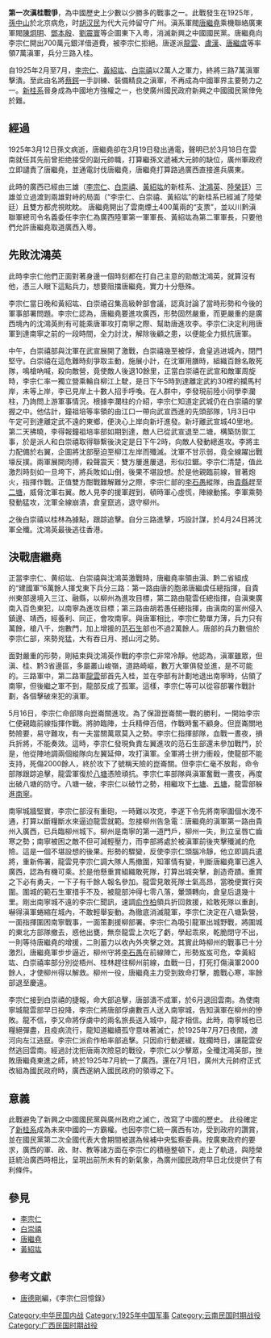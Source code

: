{{Multiple issues|
{{refimprove|time=2015-06-14T13:51:38+00:00}}
{{POV| time=2018-02-07T22:28:47+00:00}}
}}
{{Infobox Military Conflict|
campaign=|
image=|
caption=|
conflict=|
date=1925年|
place={{ROC-1912}}[[雲南省_(中華民國)|云南]]、[[廣西省_(中華民國)|广西]]|
result=唐繼堯率領的七萬滇軍主力7萬人潰退回滇。唐繼堯自此一蹶不振，廣州國民政府與中國國民黨倖免於難。|
combatant1=廣西軍隊約2萬人|
combatant2=川黔滇聯軍約7萬人、舊桂軍| 
commander1=[[李宗仁|李宗仁]]、[[白崇禧|白崇禧]]、[[黃紹竑|黃紹竑]]|
commander2=[[唐繼堯|唐繼堯]]、[[龍雲|龍雲]]、[[盧漢|盧漢]]、[[沈鴻英|沈鴻英]]|
strength1=|
strength2=|
casualties1=|
casualties2=|
}}
'''第一次滇桂戰爭'''，為中國歷史上少數以少勝多的戰事之一。此戰發生在1925年，[[孫中山|孫中山]]於北京病危，时[[胡汉民|胡汉民]]为代大元帅留守广州。滇系軍閥[[唐繼堯|唐繼堯]]乘機聯絡廣東軍閥[[陳炯明|陳炯明]]、[[鄧本殷|鄧本殷]]、[[刘震寰_(1890年)|劉震寰]]等企圖東下入粵，消滅新興之中國國民黨。唐繼堯向李宗仁開出700萬元銀洋借道費，被李宗仁拒絕。唐遂派[[龍雲|龍雲]]、[[盧漢|盧漢]]、[[唐繼虞|唐繼虞]]等率領7萬滇軍，兵分三路入桂。

自1925年2月至7月，[[李宗仁|李宗仁]]、[[黃紹竑|黃紹竑]]、[[白崇禧|白崇禧]]以2萬人之軍力，終將三路7萬滇軍擊潰。至此由名將[[蔡鍔|蔡鍔]]一手訓練、裝備精良之滇軍，不再成為中國軍界主要勢力之一。[[新桂系|新桂系]]晉身成為中國地方強權之一，也使廣州國民政府新興之中國國民黨倖免於難。

==經過==
1925年3月12日孫文病逝，唐繼堯卻在3月19日發出通電，聲明已於3月18日在雲南就任其先前曾拒绝接受的副元帥職，打算繼孫文遞補大元帥的缺位，廣州軍政府立即譴責了唐繼堯，並通電討伐唐繼堯，唐繼堯打算路過廣西直接進兵廣東。

此時的廣西已經由三雄（[[李宗仁|李宗仁]]、[[白崇禧|白崇禧]]、[[黃紹竑|黃紹竑]]的新桂系、[[沈鴻英|沈鴻英]]、[[陸榮廷|陸榮廷]]）三雄並立過渡到兩雄對峙的局面（“李宗仁、白崇禧、黃紹竑”的新桂系已經滅了陸榮廷）且雙方都虎視眈眈。
唐繼堯開出了雲南煙土400萬兩的“支票”，並以川黔滇聯軍總司令名義委任李宗仁為廣西陸軍第一軍軍長、黃紹竑為第二軍軍長，只要他們允許唐繼堯取道廣西入粵。

==先敗沈鴻英==
此時李宗仁他們正面對​​著身邊一個時刻都在打自己主意的勁敵沈鴻英，就算沒有他，憑三人眼下這點兵力，想要阻擋唐繼堯，實力十分懸殊。

李宗仁當日晚和黃紹竑、白崇禧召集高級幹部會議，認真討論了當時形勢和今後的軍事部署問題。李宗仁認為，唐繼堯要進攻廣西，形勢固然嚴重，而更嚴重的是廣西境內的沈鴻英則有可能乘唐軍攻打南寧之際、幫助唐進攻李。李宗仁決定利用唐軍到達南寧之前的一段時間，全力討沈，解除後顧之患，以便能全力抵抗唐軍。

中午，白崇禧部與沈軍在武宣展開了激戰，白崇禧幾至被俘，倉皇逃进城內，閉門堅守。白崇禧在這危難時刻爭取主動，施展小計，在沈軍用膳時，組織百餘名敢死隊，鳴槍吶喊，殺向敵營，竟使敵人後退10餘里，正當白崇禧在武宣和敵軍周旋時，李宗仁率一獨立營乘輪自柳江上駛，是日下午5時到達離定武約30裡的攔馬村岸，未等上岸，李已見岸上十數人招手呼喚。在人群中，李發現前陸小同學李瀾柱，乃詢問上游軍事情況。根據李瀾柱的介紹，李宗仁知道定武城仍在白崇禧的掌握之中。他估計，鐘祖培等率領的由江口一帶向武宣西進的先頭部隊，1月3日中午定可到達離定武不遠的東鄉，便決心上岸向新圩進發。新圩離武宣城40里地。第二天拂曉，李得報鐘祖培率部如期到達，敵人已從武宣退至二塘，構築防禦工事，於是派人和白崇禧取得聯繫後決定是日下午2時，向敵人發動總進攻。李將主力配備於右翼，企圖將沈部壓迫至柳江左岸而殲滅。沈軍不甘示弱，竟全線躍出戰壕反撲。兩軍展開肉搏，殺聲震天：雙方屢進屢退，形似拉鋸。李宗仁清楚，值此激烈時刻如一旦垮下，將兵敗如山倒，後果不堪設想。於是他親臨前線，冒著炮火，指揮作戰。正值雙方酣戰難解難分之際，李宗仁部的[[李石愚|李石愚]]縱隊，由[[貴縣|貴縣]]趕至[[二塘|二塘]]，​​威脅沈軍右翼。敵人見李的援軍趕到，頓時軍心虛慌，陣線動搖。李軍乘勢發動猛攻，沈軍全線崩潰，倉皇竄逃，退守柳州。

之後白崇禧以桂林為據點，跟踪追擊。自分三路進擊，巧設計謀，於4月24日將沈軍全殲。沈鴻英最後逃往香港。

==決戰唐繼堯==
正當李宗仁、黄绍竑、白崇禧與沈鴻英激戰時，唐繼堯率領由滇、黔二省組成的“建國軍”6萬餘人揮戈東下兵分三路：第一路由唐的胞弟唐繼虞任總指揮，自貴州東部邊境入三江、融縣，以柳州為進攻目標，第二路由龍雲任總指揮，自滇東廣南入百色東犯，以南寧為進攻目標；第三路由胡若愚任總指揮，由滇南的富州侵入鎮邊、靖西，經養利、同正，會攻南寧。與唐軍相比，李宗仁勢單力薄，兵力只有萬餘，槍八千，炮數門，加上增援的[[范石生|范石生]]部也不過2萬餘人。唐部的兵力數倍於李宗仁部，來勢兇猛，大有吞日月、撼山河之勢。

面對嚴重的形勢，剛結束與沈鴻英作戰的李宗仁非常冷靜。他認為，滇軍雖眾，但滇、桂、黔3省邊區，多屬叢山峻嶺​​，道路崎嶇，數万大軍俱發並進，是不可能的。三路軍中，第二路軍[[龍雲|龍雲]]部首先入桂，並在李部有計劃地退出南寧時，佔領了南寧，但後繼之軍不到，龍部反成了孤軍。這樣，李宗仁等可以從容部署作戰計劃，各個擊破來犯的滇軍。

5月16日，李宗仁命部隊向崑崙關進攻。為了保證崑崙關一戰的勝利，一開始李宗仁便親臨前線指揮作戰。將帥臨陣，士兵精伸百倍，作戰時奮不顧身。但崑崙關地勢險要，易守難攻，有一夫當關萬眾莫入之勢。李宗仁指揮部隊，血戰一晝夜，損兵折將，不能奏效。這時，李宗仁發現負責左翼進攻的范石生部還未參加戰鬥，於是，他從陣地調兩個縱隊向左翼延伸，攻打滇軍。全軍將士拼力衝殺，使龍部不能支持，死傷2000餘人，終於攻下了號稱天險的崑崙關。但李宗仁毫不放鬆，命令部隊跟踪追擊，龍雲軍復於[[八塘|八塘]]憑險頑抗。李宗仁率部隊與滇軍奮戰一晝夜，再度出破八塘的防守。八塘一破，李宗仁以破竹之勢，相繼攻下[[七塘|七塘]]、[[五塘|五塘]]，龍雲部躲進[[南寧|南寧]]。

南寧城牆堅實，李宗仁部沒有重砲，一時難以攻克，李遂下令先將南寧圍個水洩不通，打算以斷糧斷水來逼迫龍雲就範。忽接柳州告急電：唐繼堯的滇軍第一路由貴州入廣西，已兵臨柳州城下。柳州是南寧的第一道門戶，柳州一失，則立呈唇亡齒寒之勢；南寧被困之敵不但可減輕壓力，而李部將處於被滇軍前後夾擊殲滅的危險。這是一個不堪設想的後果。形勢的驟變，反使李宗仁頭腦冷靜，他立即調兵遣將，重新佈署，龍雲見李宗仁調大隊人馬撤圍，知軍情有變，判斷唐繼堯軍已進入廣西，認為有機可乘。於是他懸重賞組織敢死隊，打算出城突擊，創造奇蹟。重賞之下必有勇夫，一下子有千餘人報名參加。龍雲見敢死隊士氣高昂，當晚便實行突圍。圍城的範石生軍措手不及，被龍部沖得七零八落，暈頭轉向，倉皇后退幾十里。剛出南寧城不遠的李宗仁聞訊，速調[[俞作柏|俞作柏]]領兵折回救援，給敢死隊以重創，嚇得滇軍蜷縮在城內，不敢輕舉妄動。為徹底消滅龍軍，李宗仁決定在八塘紮營，一面指揮圍困南寧戰事，一面策劃援柳部署。李宗仁為吸引龍軍出城野戰，將圍城的東北方部隊撤去，惑他出甕，無奈龍雲上次吃了虧，學起乖來，乾脆閉守不出，一則等待唐繼堯的增援，二則蓄力以收內外夾擊之效。其實此時柳州的戰事已十分激烈，唐繼堯軍步步逼近，柳州守將[[李石愚|李石愚]]在前線陣亡，形勢岌岌可危，幸黃紹竑、白崇禧率部分別從梧州、桂林趕往柳州前線，血戰一日，打死打傷滇軍2000餘人，才使柳州得以解救。柳州一役，唐繼堯主力受到致命打擊，膽戰心寒，率餘部退至慶遠。

李宗仁接到白崇禧的捷報，命大部追擊，唐部潰不成軍，於6月退回雲南。為使南寧城龍雲部早日投降，李宗仁將唐部俘虜數百人送入南寧城，告知滇軍在柳州的慘敗。龍不信，李又命將俘虜中的兩名旅長送入城中，龍才相信。此時，南寧城也已糧絕彈盡，且疫病流行，龍知道繼續孤守意味著滅亡，於1925年7月7日夜間，渡河向左江逃竄。李宗仁派俞作柏率部追擊。只因俞行動遲緩，耽擱時日，讓龍雲安然逃回雲南。經過討沈拒唐兩次險惡的戰役，李宗仁以少擊眾，全殲沈鴻英部，挫敗唐繼堯東進之師，終於1925年7月統一了廣西。還在7月1日，廣州大元帥府正式改組為國民政府時，廣西遂納入國民政府的領導之下。

==意義==
此戰避免了新興之中國國民黨與廣州政府之滅亡，改寫了中國的歷史。
此役確定了[[新桂系|新桂系]]成為未來中國的一方霸權。也因李宗仁統一廣西有功，受到政府的讚賞，並在國民黨第二次全國代表大會期間被選為候補中央監察委員。按廣東政府的要求，廣西的軍、政、財、教等諸方面在李宗仁的積極整頓下，走上了軌道，與陸榮廷統治廣西時相比，呈現出前所未有的新氣象，為廣州國民政府早日北伐提供了有利條件。

==參見==
*[[李宗仁|李宗仁]]
*[[白崇禧|白崇禧]]
*[[唐繼堯|唐繼堯]]
*[[黃紹竑|黃紹竑]]

==參考文獻==
*[[唐德剛|唐德剛]]編，《李宗仁回憶錄》
{{民国军阀}}

[[Category:中华民国内战|Category:中华民国内战]]
[[Category:1925年中国军事|Category:1925年中国军事]]
[[Category:云南民国时期战役|Category:云南民国时期战役]]
[[Category:广西民国时期战役|Category:广西民国时期战役]]